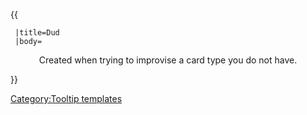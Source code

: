 {{ {{{1|Tooltip hover box}}}
  |title=Dud
  |body=<center>Created when trying to improvise a card type you do not have.
</center>
}}<noinclude>[[Category:Tooltip templates]]</noinclude>